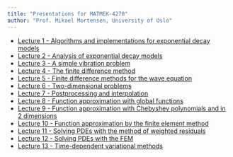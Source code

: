 ```yaml
---
title: "Presentations for MATMEK-4270"
author: "Prof. Mikael Mortensen, University of Oslo"
---
```


* [Lecture 1 - Algorithms and implementations for exponential decay models](intro.qmd)
* [Lecture 2 - Analysis of exponential decay models](analysis.qmd)
* [Lecture 3 - A simple vibration problem](vibration.qmd)
* [Lecture 4 - The finite difference method](finitedifferences.qmd)
* [Lecture 5 - Finite difference methods for the wave equation](wave.qmd)
* [Lecture 6 - Two-dimensional problems](two-dimensional.qmd)
* [Lecture 7 - Postprocessing and interpolation](postprocessing.qmd)
* [Lecture 8 - Function approximation with global functions](functions.qmd)
* [Lecture 9 - Function approximation with Chebyshev polynomials and in 2 dimensions](chebyshev.qmd)
* [Lecture 10 - Function approximation by the finite element method](fem.qmd)
* [Lecture 11 - Solving PDEs with the method of weighted residuals](pdes.qmd)
* [Lecture 12 - Solving PDEs with the FEM](fempdes.qmd)
* [Lecture 13 - Time-dependent variational methods](timevar.qmd)
